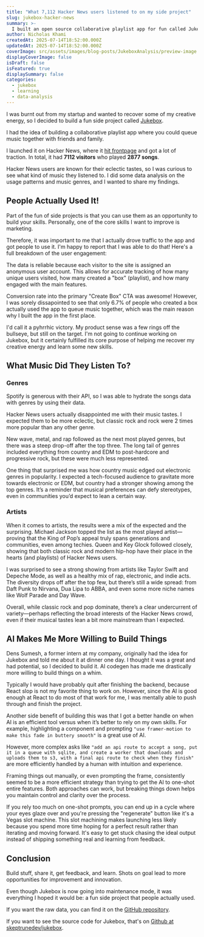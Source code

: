 ```yaml
---
title: "What 7,112 Hacker News users listened to on my side project"
slug: jukebox-hacker-news
summary: >-
  I built an open source collaborative playlist app for fun called Jukebox. After launching it on Hacker News and different subreddits, it accumulated 7112 visitors who played 2685 songs. In this post, I do a bit of data analysis on their usage patterns and what their music tastes were. Spoiler, they have surprisingly mainstream tastes.
author: Nicholas Khami
createdAt: 2025-07-14T18:52:00.000Z
updatedAt: 2025-07-14T18:52:00.000Z
coverImage: src/assets/images/blog-posts/JukeboxAnalysis/preview-image.jpg
displayCoverImage: false
isDraft: false
isFeatured: true
displaySummary: false
categories:
  - jukebox
  - learning
  - data-analysis
---
```



I was burnt out from my startup and wanted to recover some of my creative energy, so I decided to build a fun side project called [Jukebox](https://github.com/skeptrunedev/jukebox).

I had the idea of building a collaborative playlist app where you could queue music together with friends and family.

I launched it on Hacker News, where it [hit frontpage](https://hnrankings.info/44500840/) and got a lot of traction. In total, it had **7112 visitors** who played **2877 songs**.

Hacker News users are known for their eclectic tastes, so I was curious to see what kind of music they listened to. I did some data analysis on the usage patterns and music genres, and I wanted to share my findings.

## People Actually Used It!

Part of the fun of side projects is that you can use them as an opportunity to build your skills. Personally, one of the core skills I want to improve is marketing.

Therefore, it was important to me that I actually drove traffic to the app and got people to use it. I'm happy to report that I was able to do that! Here's a full breakdown of the user engagement:

<UserEngagementSankey />

The data is reliable because each visitor to the site is assigned an anonymous user account. This allows for accurate tracking of how many unique users visited, how many created a "box" (playlist), and how many engaged with the main features.

Conversion rate into the primary "Create Box" CTA was awesome! However, I was sorely dissapointed to see that only 6.7% of people who created a box actually used the app to queue music together, which was the main reason why I built the app in the first place.

I'd call it a pyhrrhic victory. My product sense was a few rings off the bullseye, but still on the target. I'm not going to continue working on Jukebox, but it certainly fulfilled its core purpose of helping me recover my creative energy and learn some new skills.

## What Music Did They Listen To?

### Genres

Spotify is generous with their API, so I was able to hydrate the songs data with genres by using their data.

Hacker News users actually disappointed me with their music tastes. I expected them to be more eclectic, but classic rock and rock were 2 times more popular than any other genre.

New wave, metal, and rap followed as the next most played genres, but there was a steep drop-off after the top three. The long tail of genres included everything from country and EDM to post-hardcore and progressive rock, but these were much less represented.

One thing that surprised me was how country music edged out electronic genres in popularity. I expected a tech-focused audience to gravitate more towards electronic or EDM, but country had a stronger showing among the top genres. It’s a reminder that musical preferences can defy stereotypes, even in communities you’d expect to lean a certain way.

<SongsExplorer />

### Artists

When it comes to artists, the results were a mix of the expected and the surprising. Michael Jackson topped the list as the most played artist—proving that the King of Pop’s appeal truly spans generations and communities, even among techies. Queen and Key Glock followed closely, showing that both classic rock and modern hip-hop have their place in the hearts (and playlists) of Hacker News users.

I was surprised to see a strong showing from artists like Taylor Swift and Depeche Mode, as well as a healthy mix of rap, electronic, and indie acts. The diversity drops off after the top few, but there’s still a wide spread: from Daft Punk to Nirvana, Dua Lipa to ABBA, and even some more niche names like Wolf Parade and Day Wave.

Overall, while classic rock and pop dominate, there’s a clear undercurrent of variety—perhaps reflecting the broad interests of the Hacker News crowd, even if their musical tastes lean a bit more mainstream than I expected.

<ArtistAnalysis />

## AI Makes Me More Willing to Build Things

Dens Sumesh, a former intern at my company, originally had the idea for Jukebox and told me about it at dinner one day. I thought it was a great and had potential, so I decided to build it. AI codegen has made me drastically more willing to build things on a whim.

Typically I would have probably quit after finishing the backend, because React slop is not my favorite thing to work on. However, since the AI is good enough at React to do most of that work for me, I was mentally able to push through and finish the project.

Another side benefit of building this was that I got a better handle on when AI is an efficient tool versus when it’s better to rely on my own skills. For example, highlighting a component and prompting `"use framer-motion to make this fade in buttery smooth"` is a great use of AI.

However, more complex asks like `"add an api route to accept a song, put it in a queue with sqlite, and create a worker that downloads and uploads them to s3, with a final api route to check when they finish"` are more efficiently handled by a human with intuition and experience.

Framing things out manually, or even prompting the frame, consistently seemed to be a more efficient strategy than trying to get the AI to one-shot entire features. Both approaches can work, but breaking things down helps you maintain control and clarity over the process.

If you rely too much on one-shot prompts, you can end up in a cycle where your eyes glaze over and you're pressing the "regenerate" button like it's a Vegas slot machine. This slot machining makes launching less likely because you spend more time hoping for a perfect result rather than iterating and moving forward. It's easy to get stuck chasing the ideal output instead of shipping something real and learning from feedback.

## Conclusion

Build stuff, share it, get feedback, and learn. Shots on goal lead to more opportunities for improvement and innovation.

Even though Jukebox is now going into maintenance mode, it was everything I hoped it would be: a fun side project that people actually used.

If you want the raw data, you can find it on the [GitHub repository](https://github.com/skeptrune/personal-site/tree/main/src/assets/data/blog-posts/JukeboxAnalysis/dev.sqlite3).

If you want to see the source code for Jukebox, that's on [Github at skeptrunedev/jukebox](https://github.com/skeptrunedev/jukebox).

